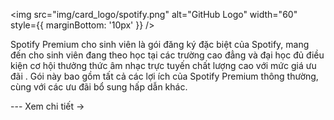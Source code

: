 
<img
    src="img/card_logo/spotify.png"
    alt="GitHub Logo"
    width="60"
    style={{ marginBottom: '10px' }}
  />

<CardLayout title="Spotify Premium - Student Plan">
  <p>
  Spotify Premium cho sinh viên là gói đăng ký đặc biệt của Spotify, mang đến cho sinh viên đang theo học tại các trường cao đẳng và đại học đủ điều kiện cơ hội thưởng thức âm nhạc trực tuyến chất lượng cao với mức giá ưu đãi . Gói này bao gồm tất cả các lợi ích của Spotify Premium thông thường, cùng với các ưu đãi bổ sung hấp dẫn khác.
  </p>
  ---
  <Link to="/docs/List/spotify">Xem chi tiết →</Link>
</CardLayout>

